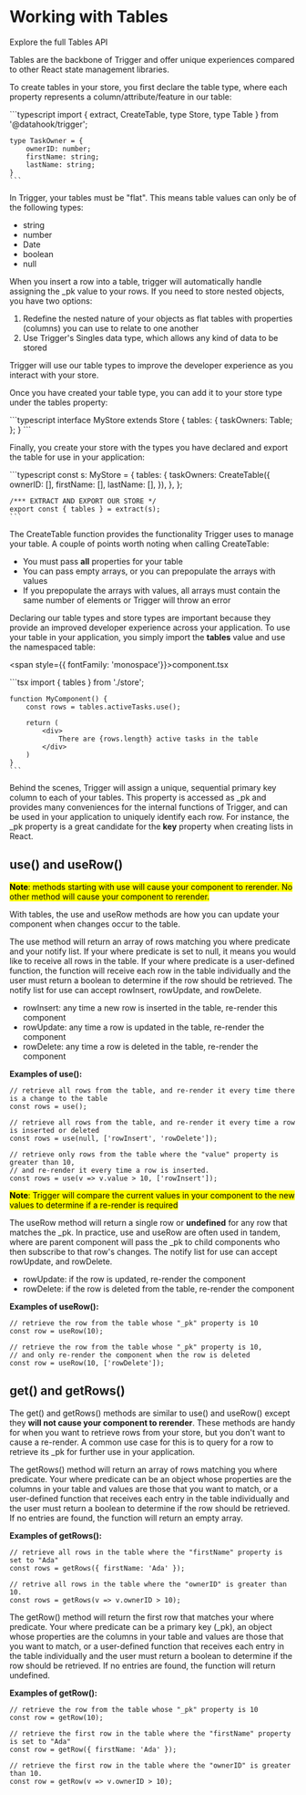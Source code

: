 
# Working with Tables

<Link to="/api#table"><StyledLink>Explore the full Tables API</StyledLink></Link>

Tables are the backbone of Trigger and offer unique experiences compared to other React state management libraries.

To create tables in your store, you first declare the table type, where each property represents a column/attribute/feature in our table:

<div className={codeWrapper}>
    ```typescript
    import { extract, CreateTable, type Store, type Table } from '@datahook/trigger';

    type TaskOwner = {
        ownerID: number;
        firstName: string;
        lastName: string;
    }
    ```
</div>


In Trigger, your tables must be "flat". This means table values can only be of the following types:

* string
* number
* Date
* boolean
* null

When you insert a row into a table, trigger will automatically handle assigning the <span class="inline-code">\_pk</span>  value to your rows. If you need to store nested objects, you have two options:

1. Redefine the nested nature of your objects as flat tables with properties (columns) you can use to relate to one another
2. Use Trigger's <span class="inline-code">Singles</span> data type, which allows any kind of data to be stored

Trigger will use our table types to improve the developer experience as you interact with your store.

Once you have created your table type, you can add it to your store type under the <span class="inline-code">tables</span> property:

<div className={codeWrapper}>
    ```typescript
    interface MyStore extends Store {
        tables: {
            taskOwners: Table<TaskOwner>;
        };
    }
    ```
</div>

Finally, you create your store with the types you have declared and export the table for use in your application:

<div className={codeWrapper}>
    ```typescript
    const s: MyStore = {
        tables: {
            taskOwners: CreateTable<TaskOwner>({ ownerID: [], firstName: [], lastName: [], }),
        },
    };

    /*** EXTRACT AND EXPORT OUR STORE */
    export const { tables } = extract(s);
    ```
</div>

The <span class="inline-code">CreateTable</span> function provides the functionality Trigger uses to manage your table. A couple of points worth noting when calling <span class="inline-code">CreateTable</span>:

* You must pass **all** properties for your table
* You can pass empty arrays, or you can prepopulate the arrays with values
* If you prepopulate the arrays with values, all arrays must contain the same number of elements or Trigger will throw an error

Declaring our table types and store types are important because they provide an improved developer experience across your application. To use your table in your application, 
you simply import the **tables** value and use the namespaced table:

<span style={{ fontFamily: 'monospace'}}>component.tsx</span>

<div className={codeWrapper}>
    ```tsx
    import { tables } from './store';

    function MyComponent() {
        const rows = tables.activeTasks.use();

        return (
            <div>
                There are {rows.length} active tasks in the table
            </div>
        )
    }
    ```
</div>

Behind the scenes, Trigger will assign a unique, sequential primary key column to each of your tables. This property is accessed as <span class="inline-code">\_pk</span> and provides many conveniences for the internal functions of Trigger, and can
be used in your application to uniquely identify each row. For instance, the <span class="inline-code">\_pk</span> property is a great candidate for the **key** property when creating lists in React.

## <span class="inline-code">use()</span> and <span class="inline-code">useRow()</span>

<mark>**Note**: methods starting with <span class="inline-code">use</span> will cause your component to rerender. No other method will cause your component to rerender.</mark>

With tables, the <span class="inline-code">use</span> and <span class="inline-code">useRow</span> methods are how you can update your component when changes occur to the table.

The <span class="inline-code">use</span> method will return an array of rows matching you <span class="inline-code">where</span> predicate and your <span class="inline-code">notify</span> list. If your <span class="inline-code">where</span> predicate is set to <span class="inline-code">null</span>, it means you would like to receive all rows in the table. If your <span class="inline-code">where</span> predicate is
a user-defined function, the function will receive each row in the table individually and the user must return a boolean to determine if the row should be retrieved. The notify list for <span class="inline-code">use</span> can accept 
<span class="inline-code">rowInsert</span>, <span class="inline-code">rowUpdate</span>, and <span class="inline-code">rowDelete</span>.

* <span class="inline-code">rowInsert</span>: any time a new row is inserted in the table, re-render this component
* <span class="inline-code">rowUpdate</span>: any time a row is updated in the table, re-render the component
* <span class="inline-code">rowDelete</span>: any time a row is deleted in the table, re-render the component

**Examples of <span class="inline-code">use()</span>:**

```tsx
// retrieve all rows from the table, and re-render it every time there is a change to the table
const rows = use();
```

```tsx
// retrieve all rows from the table, and re-render it every time a row is inserted or deleted
const rows = use(null, ['rowInsert', 'rowDelete']);
```

```tsx
// retrieve only rows from the table where the "value" property is greater than 10,
// and re-render it every time a row is inserted.
const rows = use(v => v.value > 10, ['rowInsert']);
```

<mark>**Note**: Trigger will compare the current values in your component to the new values to determine if a re-render is required</mark>

The <span class="inline-code">useRow</span> method will return a single row or **undefined** for any row that matches the <span class="inline-code">\_pk</span>. In practice, <span class="inline-code">use</span> and <span class="inline-code">useRow</span> are often used in tandem, where are parent component will pass the <span class="inline-code">\_pk</span> to child components who
then subscribe to that row's changes. The notify list for <span class="inline-code">use</span> can accept <span class="inline-code">rowUpdate</span>, and <span class="inline-code">rowDelete</span>.

* <span class="inline-code">rowUpdate</span>: if the row is updated, re-render the component
* <span class="inline-code">rowDelete</span>: if the row is deleted from the table, re-render the component

**Examples of <span class="inline-code">useRow()</span>:**

```tsx
// retrieve the row from the table whose "_pk" property is 10
const row = useRow(10);
```

```tsx
// retrieve the row from the table whose "_pk" property is 10,
// and only re-render the component when the row is deleted
const row = useRow(10, ['rowDelete']);
```

## <span class="inline-code">get()</span> and <span class="inline-code">getRows()</span>

The <span class="inline-code">get()</span> and <span class="inline-code">getRows()</span> methods are similar to <span class="inline-code">use()</span> and <span class="inline-code">useRow()</span> except they **will not cause your component to rerender**. These methods are handy for when you want to retrieve rows from your store, but you don't
want to cause a re-render. A common use case for this is to query for a row to retrieve its <span class="inline-code">\_pk</span> for further use in your application.

The <span class="inline-code">getRows()</span> method will return an array of rows matching you <span class="inline-code">where</span> predicate. Your <span class="inline-code">where</span> predicate can be an object whose properties are the columns in your table and values are those that you want to match, or a
user-defined function that receives each entry in the table individually and the user must return a boolean to determine if the row should be retrieved. If no entries are found, the function will return an empty array.

**Examples of <span class="inline-code">getRows()</span>:**

```tsx
// retrieve all rows in the table where the "firstName" property is set to "Ada"
const rows = getRows({ firstName: 'Ada' });
```

```tsx
// retrive all rows in the table where the "ownerID" is greater than 10.
const rows = getRows(v => v.ownerID > 10);
```

The <span class="inline-code">getRow()</span> method will return the first row that matches your <span class="inline-code">where</span> predicate. Your <span class="inline-code">where</span> predicate can be a primary key (<span class="inline-code">\_pk</span>), an object whose properties are the columns in your table and values
are those that you want to match, or a user-defined function that receives each entry in the table individually and the user must return a boolean to determine if the row should be retrieved.
If no entries are found, the function will return undefined.

**Examples of <span class="inline-code">getRow()</span>:**

```tsx
// retrieve the row from the table whose "_pk" property is 10
const row = getRow(10);
```

```tsx
// retrieve the first row in the table where the "firstName" property is set to "Ada"
const row = getRow({ firstName: 'Ada' });
```

```tsx
// retrieve the first row in the table where the "ownerID" is greater than 10.
const row = getRow(v => v.ownerID > 10);
```